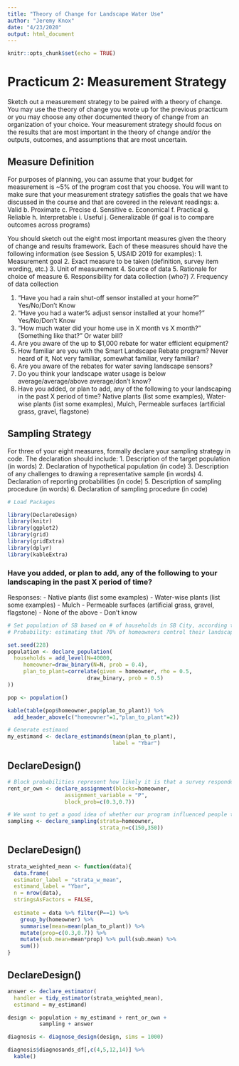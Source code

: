 ```yaml
---
title: "Theory of Change for Landscape Water Use"
author: "Jeremy Knox"
date: "4/23/2020"
output: html_document
---
```


```r
knitr::opts_chunk$set(echo = TRUE)
```

# Practicum 2: Measurement Strategy
Sketch out a measurement strategy to be paired with a theory of change. You may use the theory of change you wrote up for the previous practicum or you may choose any other documented theory of change from an organization of your choice. Your measurement strategy should focus on the results that are most important in the theory of change and/or the outputs, outcomes, and assumptions that are most uncertain.

## Measure Definition
For purposes of planning, you can assume that your budget for measurement is ~5% of the program cost that you choose. You will want to make sure that your measurement strategy satisfies the goals that we have discussed in the course and that are covered in the relevant readings:
    a. Valid
    b. Proximate
    c. Precise 
    d. Sensitive
    e. Economical 
    f. Practical
    g. Reliable
    h. Interpretable
    i. Useful
    j. Generalizable (if goal is to compare outcomes across programs)
    
You should sketch out the eight most important measures given the theory of change and results framework. Each of these measures should have the following information (see Session 5, USAID 2019 for examples):
    1. Measurement goal
    2. Exact measure to be taken (definition, survey item wording, etc.) 
    3. Unit of measurement
    4. Source of data
    5. Rationale for choice of measure
    6. Responsibility for data collection (who?)
    7. Frequency of data collection


1) “Have you had a rain shut-off sensor installed at your home?” Yes/No/Don’t Know
2) “Have you had a water% adjust sensor installed at your home?” Yes/No/Don’t Know
3) “How much water did your home use in X month vs X month?” (Something like that?” Or water bill?
4) Are you aware of the up to $1,000 rebate for water efficient equipment? 
5) How familiar are you with the Smart Landscape Rebate program? Never heard of it, Not very familiar, somewhat familiar, very familiar?
6) Are you aware of the rebates for water saving landscape sensors? 
7) Do you think your landscape water usage is below average/average/above average/don’t know?
8) Have you added, or plan to add, any of the following to your landscaping in the past X period of time? Native plants (list some examples), Water-wise plants (list some examples), Mulch, Permeable surfaces (artificial grass, gravel, flagstone)


    
## Sampling Strategy
For three of your eight measures, formally declare your sampling strategy in code. The declaration should include:
    1. Description of the target population (in words)
    2. Declaration of hypothetical population (in code)
    3. Description of any challenges to drawing a representative sample (in words) 
    4. Declaration of reporting probabilities (in code)
    5. Description of sampling procedure (in words)
    6. Declaration of sampling procedure (in code)

    
```r

# Load Packages

library(DeclareDesign)
library(knitr)
library(ggplot2)
library(grid)
library(gridExtra)
library(dplyr)
library(kableExtra)

```

### Have you added, or plan to add, any of the following to your landscaping in the past X period of time?

Responses:
- Native plants (list some examples)
- Water-wise plants (list some examples)
- Mulch
- Permeable surfaces (artificial grass, gravel, flagstone)
- None of the above
- Don’t know

```r

# Set population of SB based on # of households in SB City, according to US Census data (rounded up to 40,000 for simplicity's sake). Probability is based on data from https://bit.ly/2zSrEdT, which reports a 40% homeownership rate.
# Probability: estimating that 70% of homeowners control their landscaping decisions, while only 30% of renters control their landscaping decisions.

set.seed(228)
population <- declare_population(
  households = add_level(N=40000, 
     homeowner=draw_binary(N=N, prob = 0.4),
     plan_to_plant=correlate(given = homeowner, rho = 0.5,
                         draw_binary, prob = 0.5)
))

pop <- population()

kable(table(pop$homeowner,pop$plan_to_plant)) %>% 
  add_header_above(c("homeowner"=1,"plan_to_plant"=2))

# Generate estimand
my_estimand <- declare_estimands(mean(plan_to_plant),
                                 label = "Ybar")
```

## DeclareDesign()

```r

# Block probabilities represent how likely it is that a survey respondent actually is in control of their landscaping. If they're not in control of their landscaping, they are not likley to even respond to the survey. 
rent_or_own <- declare_assignment(blocks=homeowner,
                  assignment_variable = "P",
                  block_prob=c(0.3,0.7))

# We want to get a good idea of whether our program influenced people to make changes in the garden, so we want to hear more from people who are more likely to have control over their own gardens. We oversample homeowners to bias the average response towards people who are more likely to be in control of their landscaping, and therefore more likely to respond or make water-wise changes in the garden. 
sampling <- declare_sampling(strata=homeowner,
                             strata_n=c(150,350))
```

## DeclareDesign()

```r

strata_weighted_mean <- function(data){
  data.frame(  
  estimator_label = "strata_w_mean",
  estimand_label = "Ybar",
  n = nrow(data),
  stringsAsFactors = FALSE,
  
  estimate = data %>% filter(P==1) %>%
    group_by(homeowner) %>% 
    summarise(mean=mean(plan_to_plant)) %>%
    mutate(prop=c(0.3,0.7)) %>%
    mutate(sub.mean=mean*prop) %>% pull(sub.mean) %>% 
    sum())
}

```

## DeclareDesign()

```r

answer <- declare_estimator(
  handler = tidy_estimator(strata_weighted_mean),
  estimand = my_estimand)

design <- population + my_estimand + rent_or_own +
          sampling + answer

diagnosis <- diagnose_design(design, sims = 1000)

diagnosis$diagnosands_df[,c(4,5,12,14)] %>%
  kable()

```
